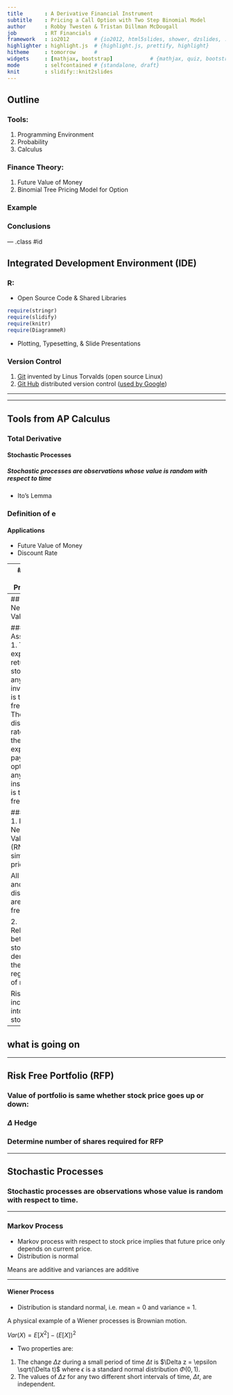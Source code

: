 ```yaml
---
title       : A Derivative Financial Instrument
subtitle    : Pricing a Call Option with Two Step Binomial Model
author      : Robby Twesten & Tristan Dillman McDougall 
job         : RT Financials
framework   : io2012        # {io2012, html5slides, shower, dzslides, ...}
highlighter : highlight.js  # {highlight.js, prettify, highlight}
hitheme     : tomorrow      # 
widgets     : [mathjax, bootstrap]            # {mathjax, quiz, bootstrap}
mode        : selfcontained # {standalone, draft}
knit        : slidify::knit2slides
---
```


## Outline

### Tools:  
1. Programming Environment
2. Probability
3. Calculus

### Finance Theory:  
1. Future Value of Money
2. Binomial Tree Pricing Model for Option

### Example

### Conclusions

--- .class #id

## Integrated Development Environment (IDE)

### R:
* Open Source Code & Shared Libraries
```r
require(stringr)
require(slidify)
require(knitr)
require(DiagrammeR)
```
* Plotting, Typesetting, & Slide Presentations

### Version Control
 1. [Git](https://www.git-scm.com) invented by Linus Torvalds (open source Linux)
 2. [Git Hub](https://github.com/RobertTwesten/Tristan) distributed version control ([used by Google](https://github.com/google))
 
---



---

## Tools from AP Calculus

### Total Derivative
#### Stochastic Processes
##### Stochastic processes are observations whose value is random with respect to time

* Ito's Lemma


### Definition of e
#### Applications
* Future Value of Money
* Discount Rate

---
## Tools from Probability

### Binomial Distribution
1. $E[X] = n p$
2. $Var(X) = n p(1 - p)$

---
## Risk Neutral Valuation

### Assumptions
1. The expected return on a stock (or any other investment) is the risk-free rate.
2. The discount rate used for the expected payoff on an option (or any other instrument) is the risk-free rate.

### Purpose
1. Risk Neutral Valuation (RNV) simplifies pricing.

All returns and discounts are at risk-free rate.

2. Relationship between stock and derivative is the same regardless of risk.

Risk incorporated into price of stock.

---
## what is going on

---

## Risk Free Portfolio (RFP)

### Value of portfolio is same whether stock price goes up or down:

\begin{equation}
    (\Delta S_o) u - f_u = (\Delta S_o) d - f_d
\end{equation}

### $\Delta$ Hedge
### Determine number of shares required for RFP

\begin{equation}
    \Delta = \frac{f_u - f_d}{S_o (u-d)}
\end{equation}

---

## Stochastic Processes

### Stochastic processes are observations whose value is random with respect to time.

---

### Markov Process
* Markov process with respect to stock price implies that future price only depends on current price.
* Distribution is normal

Means are additive and variances are additive

---

#### Wiener Process
* Distribution is standard normal, i.e. mean = 0 and variance = 1.

A physical example of a Wiener processes is Brownian motion.

$Var(X) = E[X^2] - (E[X])^2$

* Two properties are:
1.  The change $\Delta z$ during a small period of time $\Delta t$ is $\Delta z = \epsilon \sqrt(\Delta t)$ where $\epsilon$ is a standard normal distribution $\Phi(0,1)$.
2.  The values of $\Delta z$ for any two different short intervals of time, $\Delta t$, are independent.
